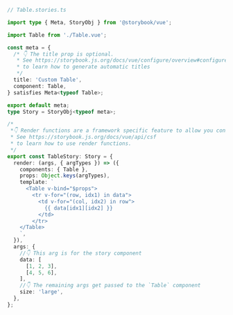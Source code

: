 ```ts
// Table.stories.ts

import type { Meta, StoryObj } from '@storybook/vue';

import Table from './Table.vue';

const meta = {
  /* 👇 The title prop is optional.
   * See https://storybook.js.org/docs/vue/configure/overview#configure-story-loading
   * to learn how to generate automatic titles
   */
  title: 'Custom Table',
  component: Table,
} satisfies Meta<typeof Table>;

export default meta;
type Story = StoryObj<typeof meta>;

/*
 *👇 Render functions are a framework specific feature to allow you control on how the component renders.
 * See https://storybook.js.org/docs/vue/api/csf
 * to learn how to use render functions.
 */
export const TableStory: Story = {
  render: (args, { argTypes }) => ({
    components: { Table },
    props: Object.keys(argTypes),
    template: `
      <Table v-bind="$props">
        <tr v-for="(row, idx1) in data">
          <td v-for="(col, idx2) in row">
            {{ data[idx1][idx2] }}
          </td>
        </tr>
    </Table>
    `,
  }),
  args: {
    //👇 This arg is for the story component
    data: [
      [1, 2, 3],
      [4, 5, 6],
    ],
    //👇 The remaining args get passed to the `Table` component
    size: 'large',
  },
};
```
